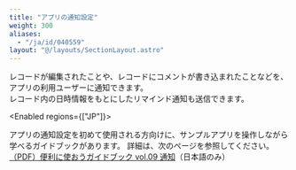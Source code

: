 ```yaml
---
title: "アプリの通知設定"
weight: 300
aliases:
  - "/ja/id/040559"
layout: "@/layouts/SectionLayout.astro"
---
```




レコードが編集されたことや、レコードにコメントが書き込まれたことなどを、アプリの利用ユーザーに通知できます。  
レコード内の日時情報をもとにしたリマインド通知も送信できます。

<Enabled regions={["JP"]}>

<Hint>

アプリの通知設定を初めて使用される方向けに、サンプルアプリを操作しながら学べるガイドブックがあります。
詳細は、次のページを参照してください。  
[（PDF）便利に使おうガイドブック vol.09 通知](https://kintone.cybozu.co.jp/material/pdf/kintone_guidebook_vol09.pdf)（日本語のみ）

</Hint>

</Enabled>
